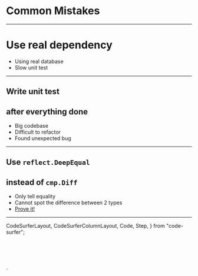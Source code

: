 
# Common Mistakes

---

# Use real dependency

<ul>
  <Appear>
    <li>
      Using real database
    </li>
    <li>Slow unit test</li>
  </Appear>
</ul>

---

## Write unit test 
## after everything done

<ul>
  <Appear>
    <li>Big codebase</li>
    <li>Difficult to refactor</li>
    <li>Found unexpected bug</li>
  </Appear>
</ul>

---

## Use `reflect.DeepEqual` 
## instead of `cmp.Diff`

<ul>
  <Appear>
    <li>Only tell equality</li>
    <li>Cannot spot the difference between 2 types</li>
    <li><a href="https://play.golang.org/p/ZVCGyrO5gsC">Prove it!</a></li>
  </Appear>
</ul>

---

  CodeSurferLayout,
  CodeSurferColumnLayout,
  Code,
  Step,
} from "code-surfer";

<CodeSurferLayout>
  <Code
    lang="go"
    focus="1:15"
    code={require("!!raw-loader!./compare.go.sample").default}
    title="Diff vs Equal"
    subtitle="Prove it!"
  />
  <Code
    focus="10:26"
    code={require("!!raw-loader!./compare.go.sample").default}
    subtitle="Compare struct"
  />
  <Code
    focus="28:35"
    code={require("!!raw-loader!./compare.go.sample").default}
    subtitle="Compare struct output"
  />
  <Code
    focus="38:48"
    code={require("!!raw-loader!./compare.go.sample").default}
    subtitle="Compare string"
  />
  <Code
    focus="50:57"
    code={require("!!raw-loader!./compare.go.sample").default}
    subtitle="Compare string output"
  />
    <Code
    focus="60:72"
    code={require("!!raw-loader!./compare.go.sample").default}
    subtitle="Compare array"
  />
  <Code
    focus="74:81"
    code={require("!!raw-loader!./compare.go.sample").default}
    subtitle="Compare array output"
  />
</CodeSurferLayout>
/>